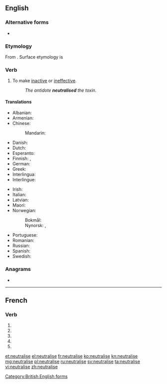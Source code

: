 {{also|neutralisé}}
==English==

===Alternative forms===
* {{l|en|neutralize}} {{qualifier|American}}

===Etymology===
From {{etyl|fr|en}} {{m|fr|neutraliser}}. Surface etymology is {{suffix|neutral|ise|lang=en}}

===Verb===
{{en-verb|neutralis}}

# To make [[inactive]] or [[ineffective]].
#: ''The antidote '''neutralised''' the toxin.''

====Translations====
{{trans-top|to make inactive or ineffective}}
* Albanian: {{t+|sq|asnjanësoj}}
* Armenian: {{t+|hy|չեզոքացնել|sc=Armn}}
* Chinese:
*: Mandarin: {{t+|cmn|中和|sc=Hani}}
* Danish: {{t|da|neutralisere}}
* Dutch: {{t+|nl|neutraliseren}}
* Esperanto: {{t|eo|neŭtraligi}}
* Finnish: {{t+|fi|neutraloida}}, {{t+|fi|neutralisoida}}
* German: {{t+|de|neutralisieren}}
* Greek: {{t+|el|εξουδετερώνω}}
* Interlingua: {{t|ia|neutralisar}}
* Interlingue: {{t|ie|neutralisar}}
{{trans-mid}}
* Irish: {{t|ga|neodraigh}}
* Italian: {{t+|it|neutralizzare}}
* Latvian: {{t|lv|neitralizēt|sc=Cyrl}}
* Maori: {{t|mi|whakangū}}
* Norwegian:
*: Bokmål: {{t|nb|nøytralisere}}
*: Nynorsk: {{t|nn|nøytralisere}}, {{t|nn|nøytralisera}}
* Portuguese: {{t+|pt|neutralizar}}
* Romanian: {{t+|ro|neutraliza}}
* Russian: {{t+|ru|нейтрализи́ровать}}
* Spanish: {{t+|es|neutralizar}}
* Swedish: {{t+|sv|neutralisera}}
{{trans-bottom}}

===Anagrams===
* {{l|en|laurestine}}
[[Category:British English forms]]

----

==French==

===Verb===
{{fr-verb-form}}

# {{inflection of|neutraliser||1|s|pres|indc|lang=fr}}
# {{inflection of|neutraliser||3|s|pres|indc|lang=fr}}
# {{inflection of|neutraliser||1|s|pres|subj|lang=fr}}
# {{inflection of|neutraliser||1|s|pres|subj|lang=fr}}
# {{inflection of|neutraliser||2|s|impr|lang=fr}}

[[et:neutralise]]
[[el:neutralise]]
[[fr:neutralise]]
[[ko:neutralise]]
[[kn:neutralise]]
[[mg:neutralise]]
[[pl:neutralise]]
[[ru:neutralise]]
[[sv:neutralise]]
[[ta:neutralise]]
[[vi:neutralise]]
[[zh:neutralise]]